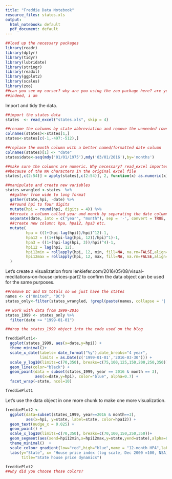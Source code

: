 ```yaml
---
title: "Freddie Data Notebook"
resource_files: states.xls
output:
  html_notebook: default
  pdf_document: default
---
```



```r
##load up the necessary packages
library(readr)
library(dplyr)
library(tidyr)
library(lubridate)
library(stringr)
library(readxl)
library(ggplot2)
library(scales)
library(zoo)
##can you see my cursor? why are you using the zoo package here? are you working with time series?
##indeed, i am
```

Import and tidy the data.

```r
##import the states data
states  <- read_excel("states.xls", skip = 4)

##rename the columns by state abbreviation and remove the unneeded rows at the bottom
colnames(states)<-states[1,]
states<-states[c(-1,-497:-512),]

##replace the month column with a better named/formatted date column
colnames(states)[1] <- "date"
states$date<-seq(mdy('01/01/1975'),mdy('03/01/2016'),by='months')

##make sure the columns are numeric. Why necessary? read_excel imported the data as characters
##because of the NA characters in the original excel file
states[,c(2:54)] = apply(states[,c(2:54)], 2, function(x) as.numeric(x))

##manipulate and create new variables
states_wrangled <-states  %>% 
  ##gather from wide to long format
  gather(state,hpi, -date) %>%
  ##round hpi to four digits
  mutate(hpi = round(hpi, digits = 4)) %>%
  ##create a column called year and month by separating the date column
  separate(date, into = c("year", "month"), sep = '-', convert = TRUE, remove = FALSE) %>% 
  ##create new column: hpa, hpa12, hpa3 etc.
  mutate(
         hpa = ((1+(hpi-lag(hpi))/hpi)^12)-1, 
         hpa12 = ((1+(hpi-lag(hpi, 12))/hpi)^1)-1, 
         hpa3 = ((1+(hpi-lag(hpi, 3))/hpi)^4)-1,
         hpi12 = lag(hpi, 12), 
         hpi12min = rollapply(hpi, 12, min, fill=NA, na.rm=FALSE,align='right'),
         hpi12max = rollapply(hpi, 12, max, fill=NA, na.rm=FALSE,align='right')
  ) 

```


Let's create a visualization from lenkiefer.com/2016/05/08/visual-meditations-on-house-prices-part2
to confirm the data object can be used for the same purposes.

```r
##remove DC and US totals so we just have the states
names <- c("United", "DC")
states_only<-filter(states_wrangled, !grepl(paste(names, collapse = '|'), state)) 

## work with data from 1999-2016
states_1999 <- states_only %>%
  filter(date >= "1999-01-01")

##drop the states_1999 object into the code used on the blog

freddiePlot1<-
  ggplot(states_1999, aes(x=date,y=hpi)) +
  theme_minimal()+
  scale_x_date(labels= date_format("%y"),date_breaks="4 year",
               limits = as.Date(c('1999-01-01','2016-03-30'))) +
  scale_y_log10(limits=c(70,350), breaks=c(75,100,125,150,200,250,350)) +
  geom_line(color="black") + 
  geom_point(data = subset(states_1999, year == 2016 & month == 3), 
             aes(x=date,y=hpi), color="blue", alpha=0.7) +
  facet_wrap(~state, ncol=10)

freddiePlot1
```

Let's use the data object in one more chunk to make one more visualization.

```r
freddiePlot2 <-
  ggplot(data=subset(states_1999, year==2016 & month==3), 
         aes(x=hpi, y=state, label=state, color=hpa12)) +
  geom_text(nudge_x = 0.025) +
  geom_point() +
  scale_x_log10(limits=c(70,350), breaks=c(70,100,150,250,350))+
  geom_segment(aes(xend=hpi12min,x=hpi12max,y=state,yend=state),alpha=0.7)+
  theme_minimal()  +
  scale_colour_gradient(low="red",high="blue",name = "12-month HPA",labels = percent) +
  labs(y="State", x= "House price index (log scale, Dec 2000 =100, NSA)",
       title="State house price dynamics")

freddiePlot2
##why did you choose those colors? 
```



